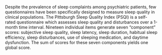 Despite the prevalence of sleep complaints among psychiatric patients, few questionnaires have been specifically designed to measure sleep quality in clinical populations. 
The Pittsburgh Sleep Quality Index (PSQI) is a self-rated questionnaire which assesses sleep quality and disturbances over a 1-month time interval. 
Nineteen individual items generate seven “component” scores: subjective sleep quality, sleep latency, sleep duration, habitual sleep efficiency, sleep disturbances, use of sleeping medication, and daytime dysfunction. 
The sum of scores for these seven components yields one global score.
